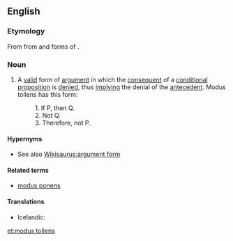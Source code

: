 ==English==
===Etymology===
From {{term|modus tollendo tollens|modus tollendō tollēns|the mode where the denying denies}} from {{term|modus||mode|lang=la}} and forms of {{term|tollo|tollō|I deny}}.

===Noun===
{{wikipedia}}
{{en-noun|sg=[[modus]] [[tollens]]|-}}

# {{context|philosophy|logic}} A [[valid]] form of [[argument]] in which the [[consequent]] of a [[conditional]] [[proposition]] is [[deny|denied]], thus [[imply]]ing the denial of the [[antecedent]].  Modus tollens has this form:
#:1. If P, then Q.
#:2. Not Q.
#:3. Therefore, not P.

====Hypernyms====
* See also [[Wikisaurus:argument form]]

====Related terms====
*[[modus ponens]]

====Translations====
{{trans-top|a valid form of argument in which the consequent of a condition proposition is denied}}
* Icelandic: {{t-|is|neitunarháttur|m}}
{{trans-mid}}
{{trans-bottom}}

[[et:modus tollens]]